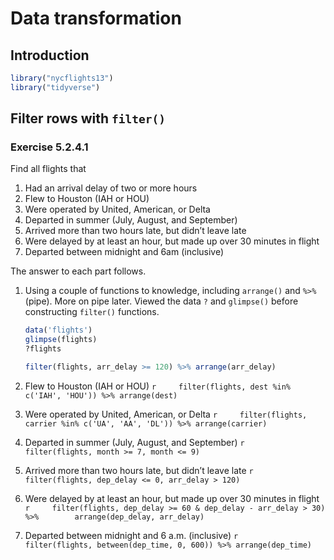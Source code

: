 # Data transformation

## Introduction

```r
library("nycflights13")
library("tidyverse")
```

## Filter rows with `filter()`

### Exercise <span class="exercise-number">5.2.4.1</span> {.unnumbered .exercise}

<div class="question">
Find all flights that

1.  Had an arrival delay of two or more hours
1.  Flew to Houston (IAH or HOU)
1.  Were operated by United, American, or Delta
1.  Departed in summer (July, August, and September)
1.  Arrived more than two hours late, but didn’t leave late
1.  Were delayed by at least an hour, but made up over 30 minutes in flight
1.  Departed between midnight and 6am (inclusive)

</div>

<div class="answer">

The answer to each part follows.

1.  Using a couple of functions to knowledge, including `arrange()` and `%>%` (pipe). More on pipe
    later. Viewed the data `?` and `glimpse()` before constructing `filter()` functions.

    ```r
    data('flights')
    glimpse(flights)
    ?flights

    filter(flights, arr_delay >= 120) %>% arrange(arr_delay)
    ```

1.  Flew to Houston (IAH or HOU)
    ```r
    filter(flights, dest %in% c('IAH', 'HOU')) %>% arrange(dest)
    ```

1.  Were operated by United, American, or Delta
    ```r
    filter(flights, carrier %in% c('UA', 'AA', 'DL')) %>% arrange(carrier)
    ```

1.  Departed in summer (July, August, and September)
    ```r
    filter(flights, month >= 7, month <= 9)
    ```

1.  Arrived more than two hours late, but didn't leave late
    ```r
    filter(flights, dep_delay <= 0, arr_delay > 120)
    ```

1.  Were delayed by at least an hour, but made up over 30 minutes in flight
    ```r
    filter(flights, dep_delay >= 60 & dep_delay - arr_delay > 30) %>% 
      arrange(dep_delay, arr_delay)
    ```

1.  Departed between midnight and 6 a.m. (inclusive)
    ```r
    filter(flights, between(dep_time, 0, 600)) %>% arrange(dep_time)
    ```

</div>


